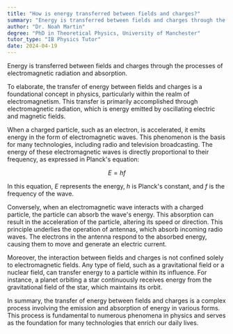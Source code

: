 ```yaml
---
title: "How is energy transferred between fields and charges?"
summary: "Energy is transferred between fields and charges through the process of electromagnetic radiation and absorption."
author: "Dr. Noah Martin"
degree: "PhD in Theoretical Physics, University of Manchester"
tutor_type: "IB Physics Tutor"
date: 2024-04-19
---
```


Energy is transferred between fields and charges through the processes of electromagnetic radiation and absorption.

To elaborate, the transfer of energy between fields and charges is a foundational concept in physics, particularly within the realm of electromagnetism. This transfer is primarily accomplished through electromagnetic radiation, which is energy emitted by oscillating electric and magnetic fields.

When a charged particle, such as an electron, is accelerated, it emits energy in the form of electromagnetic waves. This phenomenon is the basis for many technologies, including radio and television broadcasting. The energy of these electromagnetic waves is directly proportional to their frequency, as expressed in Planck's equation:

$$
E = hf
$$

In this equation, $E$ represents the energy, $h$ is Planck's constant, and $f$ is the frequency of the wave.

Conversely, when an electromagnetic wave interacts with a charged particle, the particle can absorb the wave's energy. This absorption can result in the acceleration of the particle, altering its speed or direction. This principle underlies the operation of antennas, which absorb incoming radio waves. The electrons in the antenna respond to the absorbed energy, causing them to move and generate an electric current.

Moreover, the interaction between fields and charges is not confined solely to electromagnetic fields. Any type of field, such as a gravitational field or a nuclear field, can transfer energy to a particle within its influence. For instance, a planet orbiting a star continuously receives energy from the gravitational field of the star, which maintains its orbit.

In summary, the transfer of energy between fields and charges is a complex process involving the emission and absorption of energy in various forms. This process is fundamental to numerous phenomena in physics and serves as the foundation for many technologies that enrich our daily lives.
    